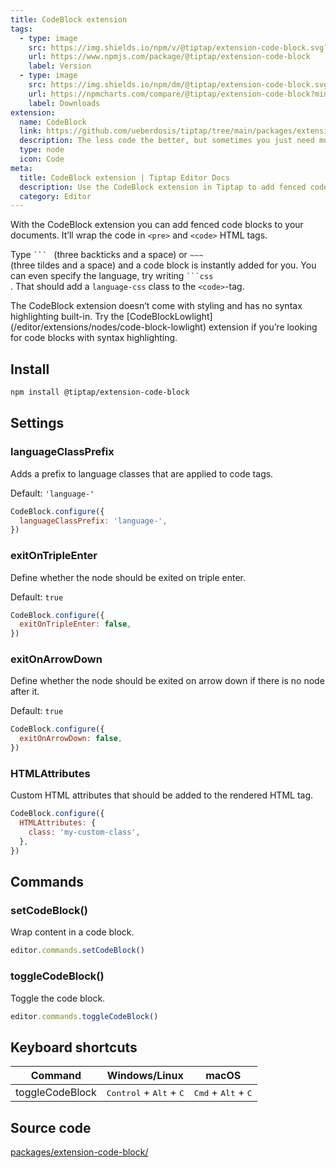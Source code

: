 ```yaml
---
title: CodeBlock extension
tags:
  - type: image
    src: https://img.shields.io/npm/v/@tiptap/extension-code-block.svg?label=version
    url: https://www.npmjs.com/package/@tiptap/extension-code-block
    label: Version
  - type: image
    src: https://img.shields.io/npm/dm/@tiptap/extension-code-block.svg
    url: https://npmcharts.com/compare/@tiptap/extension-code-block?minimal=true
    label: Downloads
extension:
  name: CodeBlock
  link: https://github.com/ueberdosis/tiptap/tree/main/packages/extension-code-block
  description: The less code the better, but sometimes you just need multiple lines.
  type: node
  icon: Code
meta:
  title: CodeBlock extension | Tiptap Editor Docs
  description: Use the CodeBlock extension in Tiptap to add fenced code blocks to your documents. Learn more in our docs!
  category: Editor
---
```



With the CodeBlock extension you can add fenced code blocks to your documents. It’ll wrap the code in `<pre>` and `<code>` HTML tags.

Type <code>&grave;&grave;&grave; </code> (three backticks and a space) or <code>&Tilde;&Tilde;&Tilde; </code> (three tildes and a space) and a code block is instantly added for you. You can even specify the language, try writing <code>&grave;&grave;&grave;css </code>. That should add a `language-css` class to the `<code>`-tag.

<Callout title="No syntax highlighting" variant="hint">
  The CodeBlock extension doesn’t come with styling and has no syntax highlighting built-in. Try the
  [CodeBlockLowlight](/editor/extensions/nodes/code-block-lowlight) extension if you’re looking for code blocks
  with syntax highlighting.
</Callout>

<CodeDemo path="/Nodes/CodeBlock" />

## Install

```bash
npm install @tiptap/extension-code-block
```

## Settings

### languageClassPrefix

Adds a prefix to language classes that are applied to code tags.

Default: `'language-'`

```js
CodeBlock.configure({
  languageClassPrefix: 'language-',
})
```

### exitOnTripleEnter

Define whether the node should be exited on triple enter.

Default: `true`

```js
CodeBlock.configure({
  exitOnTripleEnter: false,
})
```

### exitOnArrowDown

Define whether the node should be exited on arrow down if there is no node after it.

Default: `true`

```js
CodeBlock.configure({
  exitOnArrowDown: false,
})
```

### HTMLAttributes

Custom HTML attributes that should be added to the rendered HTML tag.

```js
CodeBlock.configure({
  HTMLAttributes: {
    class: 'my-custom-class',
  },
})
```

## Commands

### setCodeBlock()

Wrap content in a code block.

```js
editor.commands.setCodeBlock()
```

### toggleCodeBlock()

Toggle the code block.

```js
editor.commands.toggleCodeBlock()
```

## Keyboard shortcuts

| Command         | Windows/Linux                                      | macOS                                          |
| --------------- | -------------------------------------------------- | ---------------------------------------------- |
| toggleCodeBlock | <kbd>Control</kbd> + <kbd>Alt</kbd> + <kbd>C</kbd> | <kbd>Cmd</kbd> + <kbd>Alt</kbd> + <kbd>C</kbd> |

## Source code

[packages/extension-code-block/](https://github.com/ueberdosis/tiptap/blob/main/packages/extension-code-block/)
